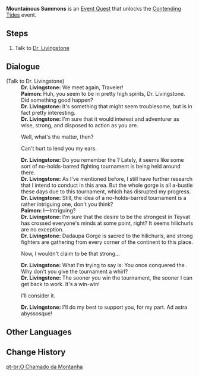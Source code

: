 {{Quest Infobox
|id            = 70655
|image         = 
|region        = Mondstadt
|area          = Galesong Hill
|type          = World
|event_name    = Contending Tides
|summary       = Dr. Livingstone convinces the Traveler to partake in the tournament held by the Hilichurls in Dadaupa Gorge.
|requirement   = Reach [[Adventure Rank]] 20
|startLocation = [[Dadaupa Gorge]], [[Mondstadt]]
|mora          = 10,000
|primogems     = 
|other         = {{Card|Adventurer's Experience|4}}
*Unlocks [[Contending Tides]] Event
|characters    = Dr. Livingstone; Paimon; Traveler
}}

'''Mountainous Summons''' is an [[Event Quest]] that unlocks the [[Contending Tides]] event.

==Steps==
# Talk to [[Dr. Livingstone]]

==Dialogue==
{{Quest Description|The hilichurls of [[Dadaupa Gorge]] have grown unusually active. The Adventurers' Guild's scholar-adventurer, Dr. Livingstone, is currently investigating the Gorge. Perhaps you can lend her some help.}}
{{Dialogue start}}
;(Talk to Dr. Livingstone)
:'''Dr. Livingstone:''' We meet again, Traveler!
:'''Paimon:''' Huh, you seem to be in pretty high spirits, Dr. Livingstone. Did something good happen?
:'''Dr. Livingstone:''' It's something that might seem troublesome, but is in fact pretty interesting.
:'''Dr. Livingstone:''' I'm sure that it would interest and adventurer as wise, strong, and disposed to action as you are.
:{{DIcon}} Well, what's the matter, then?
:{{DIcon}} Can't hurt to lend you my ears.
:'''Dr. Livingstone:''' Do you remember the {{Color|buzzword|Meaty Tribe's arena}}? Lately, it seems like some sort of no-holds-barred fighting tournament is being held around there.
:'''Dr. Livingstone:''' As I've mentioned before, I still have further research that I intend to conduct in this area. But the whole gorge is all a-bustle these days due to this tournament, which has disrupted my progress.
:'''Dr. Livingstone:''' Still, the idea of a no-holds-barred tournament is a rather intriguing one, don't you think?
:'''Paimon:''' I&mdash;Intriguing?
:'''Dr. Livingstone:''' I'm sure that the desire to be the strongest in Teyvat has crossed everyone's minds at some point, right? It seems hilichurls are no exception.
:'''Dr. Livingstone:''' Dadaupa Gorge is sacred to the hilichurls, and strong fighters are gathering from every corner of the continent to this place.
:{{DIcon}} Now, I wouldn't claim to be that strong...
:'''Dr. Livingstone:''' What I'm trying to say is: You once conquered the {{Color|buzzword|Meaty Tribe's arena}}. Why don't you give the tournament a whirl?
:'''Dr. Livingstone:''' The sooner you win the tournament, the sooner I can get back to work. It's a win-win!
:{{DIcon}} I'll consider it.
:'''Dr. Livingstone:''' I'll do my best to support you, for my part. Ad astra abyssosque!
{{Dialogue end}}

==Other Languages==
{{Other Languages
|en      = Mountainous Summons
|zhs     = 山之召唤
|zhs_rm  = Shān zhī Zhàohuàn
|zht     = 山之召喚
|zht_rm  = Shān zhī Zhàohuàn
|zh_tl   = Call of the Mountains
|ja      = 山の召喚
|ja_rm   = Yama no Shoukan
|ja_tl   = Mountain Summons
|ko      = 산의 소환
|ko_rm   = 
|ko_tl   = 
|es      = El llamado del valle
|es_tl   = 
|fr      = L'appel de la montagne
|fr_tl   = The Call of the Mountain
|ru      = Зов гор
|ru_tl   = 
|th      = เสียงเพรียกจากหุบเขา
|th_rm   = 
|th_tl   = 
|vi      = Tiếng Gọi Của Núi
|vi_tl   = 
|de      = Gewaltige Beschwörungen
|de_tl   = Immense Summons
|id      = Panggilan Gunung
|id_tl   = Mountain Call
|pt      = O Chamado da Montanha
|pt_tl   = 
}}

==Change History==
{{Change History|1.4}}

[[pt-br:O Chamado da Montanha]]